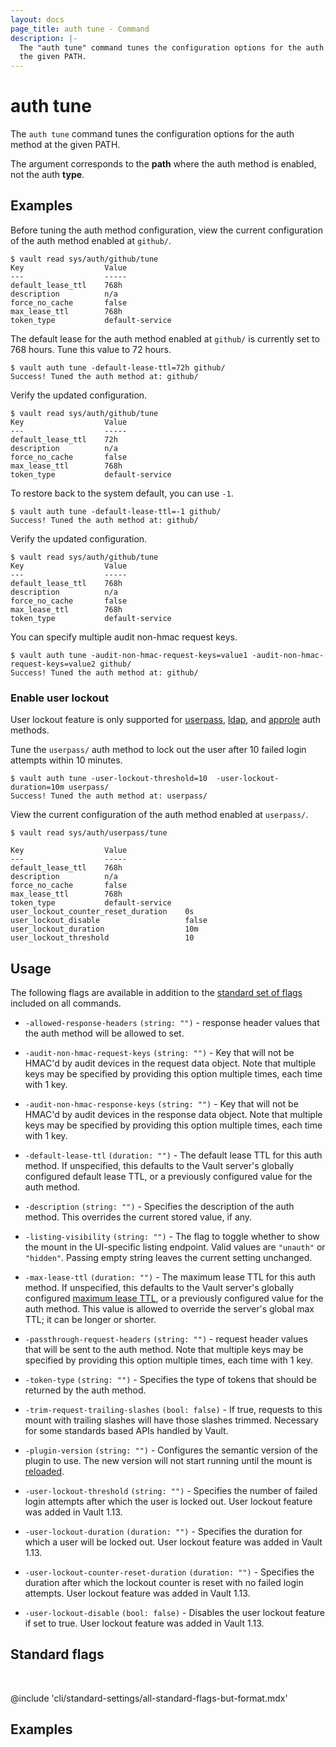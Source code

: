 ```yaml
---
layout: docs
page_title: auth tune - Command
description: |-
  The "auth tune" command tunes the configuration options for the auth method at
  the given PATH.
---
```


# auth tune

The `auth tune` command tunes the configuration options for the auth method at
the given PATH. 

<Note>

The argument corresponds to the **path** where the auth method is
enabled, not the auth **type**.

</Note>

## Examples

Before tuning the auth method configuration, view the current configuration of the
auth method enabled at `github/`.

```shell-session
$ vault read sys/auth/github/tune
Key                  Value
---                  -----
default_lease_ttl    768h
description          n/a
force_no_cache       false
max_lease_ttl        768h
token_type           default-service
```

The default lease for the auth method enabled at `github/` is currently set to
768 hours. Tune this value to 72 hours.

```shell-session
$ vault auth tune -default-lease-ttl=72h github/
Success! Tuned the auth method at: github/
```

Verify the updated configuration.

<CodeBlockConfig highlight="1,4">

```shell-session
$ vault read sys/auth/github/tune
Key                  Value
---                  -----
default_lease_ttl    72h
description          n/a
force_no_cache       false
max_lease_ttl        768h
token_type           default-service
```

</CodeBlockConfig>

To restore back to the system default, you can use `-1`. 

```shell-session
$ vault auth tune -default-lease-ttl=-1 github/
Success! Tuned the auth method at: github/
```

Verify the updated configuration.

<CodeBlockConfig highlight="1,4">

```shell-session
$ vault read sys/auth/github/tune
Key                  Value
---                  -----
default_lease_ttl    768h
description          n/a
force_no_cache       false
max_lease_ttl        768h
token_type           default-service
```

</CodeBlockConfig>

You can specify multiple audit non-hmac request keys.

```shell-session
$ vault auth tune -audit-non-hmac-request-keys=value1 -audit-non-hmac-request-keys=value2 github/
Success! Tuned the auth method at: github/
```

### Enable user lockout

User lockout feature is only supported for
[userpass](/vault/docs/auth/userpass), [ldap](/vault/docs/auth/ldap), and
[approle](/vault/docs/auth/approle) auth methods.

Tune the `userpass/` auth method to lock out the user after 10 failed login
attempts within 10 minutes.

```shell-session
$ vault auth tune -user-lockout-threshold=10  -user-lockout-duration=10m userpass/
Success! Tuned the auth method at: userpass/
```

View the current configuration of the auth method enabled at `userpass/`.

<CodeBlockConfig highlight="1,11-13">

```shell-session
$ vault read sys/auth/userpass/tune

Key                  Value
---                  -----
default_lease_ttl    768h
description          n/a
force_no_cache       false
max_lease_ttl        768h
token_type           default-service
user_lockout_counter_reset_duration    0s
user_lockout_disable                   false
user_lockout_duration                  10m
user_lockout_threshold                 10
```

</CodeBlockConfig>


## Usage

The following flags are available in addition to the [standard set of
flags](/vault/docs/commands) included on all commands.

- `-allowed-response-headers` `(string: "")` - response header values that the auth
  method will be allowed to set.

- `-audit-non-hmac-request-keys` `(string: "")` - Key that will not be HMAC'd
  by audit devices in the request data object. Note that multiple keys may be
  specified by providing this option multiple times, each time with 1 key.

- `-audit-non-hmac-response-keys` `(string: "")` - Key that will not be HMAC'd
  by audit devices in the response data object. Note that multiple keys may be
  specified by providing this option multiple times, each time with 1 key.

- `-default-lease-ttl` `(duration: "")` - The default lease TTL for this auth
  method. If unspecified, this defaults to the Vault server's globally
  configured default lease TTL, or a previously configured value for the auth
  method.

- `-description` `(string: "")` - Specifies the description of the auth method.
  This overrides the current stored value, if any.

- `-listing-visibility` `(string: "")` - The flag to toggle whether to show the
  mount in the UI-specific listing endpoint. Valid values are `"unauth"` or `"hidden"`.
  Passing empty string leaves the current setting unchanged.

- `-max-lease-ttl` `(duration: "")` - The maximum lease TTL for this auth
  method. If unspecified, this defaults to the Vault server's globally
  configured [maximum lease TTL](/vault/docs/configuration#max_lease_ttl), or a
  previously configured value for the auth method. This value is allowed to
  override the server's global max TTL; it can be longer or shorter.

- `-passthrough-request-headers` `(string: "")` - request header values that will
  be sent to the auth method. Note that multiple keys may be
  specified by providing this option multiple times, each time with 1 key.

- `-token-type` `(string: "")` - Specifies the type of tokens that should be
  returned by the auth method.

- `-trim-request-trailing-slashes` `(bool: false)` - If true, requests to
  this mount with trailing slashes will have those slashes trimmed. 
  Necessary for some standards based APIs handled by Vault.

- `-plugin-version` `(string: "")` - Configures the semantic version of the plugin
  to use. The new version will not start running until the mount is
  [reloaded](/vault/docs/commands/plugin/reload).

- `-user-lockout-threshold` `(string: "")` - Specifies the number of failed login attempts 
  after which the user is locked out. User lockout feature was added in Vault 1.13. 

- `-user-lockout-duration` `(duration: "")` - Specifies the duration for which a user will be locked out.
  User lockout feature was added in Vault 1.13.

- `-user-lockout-counter-reset-duration` `(duration: "")` - Specifies the duration after which the lockout 
  counter is reset with no failed login attempts. User lockout feature was added in Vault 1.13.

- `-user-lockout-disable` `(bool: false)` - Disables the user lockout feature if set to true. User lockout feature was added in Vault 1.13.

## Standard flags

<br />

@include 'cli/standard-settings/all-standard-flags-but-format.mdx'

## Examples